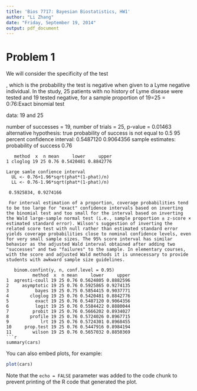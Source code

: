 ```yaml
---
title: 'Bios 7717: Bayesian Biostatistics, HW1'
author: "Li Zhang"
date: "Friday, September 19, 2014"
output: pdf_document
---
```

# Problem 1
  We will consider the specificity of the test \begin{quote}
\emph{$\theta$}\end{quote}, which is the probability
the test is negative when given to a Lyme negative individual. In the study, 25
patients with no history of Lyme disease were tested and 19 tested negative, for a
sample proportion of 19=25 = 0:76:Exact binomial test

data:  19 and 25

number of successes = 19, number of trials = 25, p-value = 0.01463
alternative hypothesis: true probability of success is not equal to 0.5
95 percent confidence interval:
 0.5487120 0.9064356
sample estimates:
probability of success 
                  0.76 
                  
```{binom.cloglog(19,25,conf.level=0.95,methods=exact)}
   method  x  n mean     lower     upper
1 cloglog 19 25 0.76 0.5420481 0.8842776

Large samle confience interval
  UL <- 0.76+1.96*sqrt(phat*(1-phat)/n)
  LL <- 0.76-1.96*sqrt(phat*(1-phat)/n)
  
 0.5925834, 0.9274166
 
 For interval estimation of a proportion, coverage probabilities tend to be too large for "exact" confidence intervals based on inverting the binomial test and too small for the interval based on inverting the Wald large-sample normal test (i.e., sample proportion ± z-score × estimated standard error). Wilson's suggestion of inverting the related score test with null rather than estimated standard error yields coverage probabilities close to nominal confidence levels, even for very small sample sizes. The 95% score interval has similar behavior as the adjusted Wald interval obtained after adding two "successes" and two "failures" to the sample. In elementary courses, with the score and adjusted Wald methods it is unnecessary to provide students with awkward sample size guidelines. 
 
   binom.confint(y, n, conf.level = 0.95)
          method  x  n mean     lower     upper
1  agresti-coull 19 25 0.76 0.5624805 0.8882596
2     asymptotic 19 25 0.76 0.5925865 0.9274135
3          bayes 19 25 0.75 0.5854415 0.9037771
4        cloglog 19 25 0.76 0.5420481 0.8842776
5          exact 19 25 0.76 0.5487120 0.9064356
6          logit 19 25 0.76 0.5584422 0.8880044
7         probit 19 25 0.76 0.5666202 0.8934027
8        profile 19 25 0.76 0.5724026 0.8967715
9            lrt 19 25 0.76 0.5724301 0.8968455
10     prop.test 19 25 0.76 0.5447916 0.8984194
11        wilson 19 25 0.76 0.5657032 0.8850369
```r
summary(cars)
```

You can also embed plots, for example:

```r
plot(cars)
```

Note that the `echo = FALSE` parameter was added to the code chunk to prevent printing of the R code that generated the plot.


